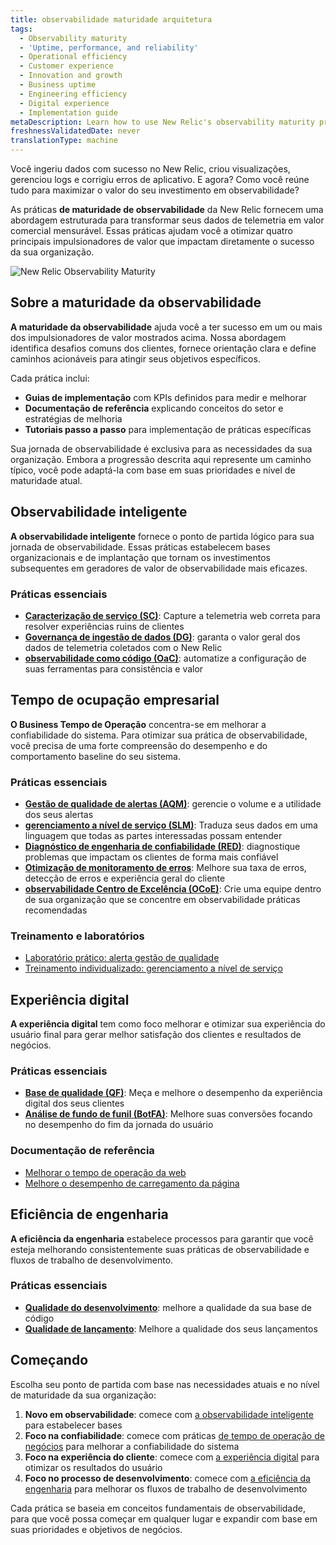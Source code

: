```yaml
---
title: observabilidade maturidade arquitetura
tags:
  - Observability maturity
  - 'Uptime, performance, and reliability'
  - Operational efficiency
  - Customer experience
  - Innovation and growth
  - Business uptime
  - Engineering efficiency
  - Digital experience
  - Implementation guide
metaDescription: Learn how to use New Relic's observability maturity practices to create measurable business value and improve your organization's outcomes.
freshnessValidatedDate: never
translationType: machine
---
```


Você ingeriu dados com sucesso no New Relic, criou visualizações, gerenciou logs e corrigiu erros de aplicativo. E agora? Como você reúne tudo para maximizar o valor do seu investimento em observabilidade?

As práticas **de maturidade de observabilidade** da New Relic fornecem uma abordagem estruturada para transformar seus dados de telemetria em valor comercial mensurável. Essas práticas ajudam você a otimizar quatro principais impulsionadores de valor que impactam diretamente o sucesso da sua organização.

<img title="New Relic Observability Maturity" alt="New Relic Observability Maturity" src="/images/observability_maturity_value_drivers.webp" />

## Sobre a maturidade da observabilidade

**A maturidade da observabilidade** ajuda você a ter sucesso em um ou mais dos impulsionadores de valor mostrados acima. Nossa abordagem identifica desafios comuns dos clientes, fornece orientação clara e define caminhos acionáveis para atingir seus objetivos específicos.

Cada prática inclui:

* **Guias de implementação** com KPIs definidos para medir e melhorar
* **Documentação de referência** explicando conceitos do setor e estratégias de melhoria
* **Tutoriais passo a passo** para implementação de práticas específicas

Sua jornada de observabilidade é exclusiva para as necessidades da sua organização. Embora a progressão descrita aqui represente um caminho típico, você pode adaptá-la com base em suas prioridades e nível de maturidade atual.

## Observabilidade inteligente

**A observabilidade inteligente** fornece o ponto de partida lógico para sua jornada de observabilidade. Essas práticas estabelecem bases organizacionais e de implantação que tornam os investimentos subsequentes em geradores de valor de observabilidade mais eficazes.

### Práticas essenciais

* **[Caracterização de serviço (SC)](/docs/new-relic-solutions/observability-maturity/operational-efficiency/sc-implementation-guide/)**: Capture a telemetria web correta para resolver experiências ruins de clientes
* **[Governança de ingestão de dados (DG)](/docs/new-relic-solutions/observability-maturity/operational-efficiency/dg-intro/)**: garanta o valor geral dos dados de telemetria coletados com o New Relic
* **[observabilidade como código (OaC)](/docs/new-relic-solutions/observability-maturity/operational-efficiency/observability-as-code-guide)**: automatize a configuração de suas ferramentas para consistência e valor

## Tempo de ocupação empresarial

**O Business Tempo de Operação** concentra-se em melhorar a confiabilidade do sistema. Para otimizar sua prática de observabilidade, você precisa de uma forte compreensão do desempenho e do comportamento baseline do seu sistema.

### Práticas essenciais

* **[Gestão de qualidade de alertas (AQM)](/docs/new-relic-solutions/observability-maturity/uptime-performance-reliability/aqm-implementation-guide/)**: gerencie o volume e a utilidade dos seus alertas
* **[gerenciamento a nível de serviço (SLM)](/docs/new-relic-solutions/observability-maturity/uptime-performance-reliability/slm-implementation-guide/)**: Traduza seus dados em uma linguagem que todas as partes interessadas possam entender
* **[Diagnóstico de engenharia de confiabilidade (RED)](/docs/new-relic-solutions/observability-maturity/uptime-performance-reliability/diagnostics-beginner-guide)**: diagnostique problemas que impactam os clientes de forma mais confiável
* **[Otimização de monitoramento de erros](/docs/new-relic-solutions/observability-maturity/uptime-performance-reliability/error-optimization)**: Melhore sua taxa de erros, detecção de erros e experiência geral do cliente
* **[observabilidade Centro de Excelência (OCoE)](/docs/new-relic-solutions/observability-maturity/operational-efficiency/observability-coe)**: Crie uma equipe dentro de sua organização que se concentre em observabilidade práticas recomendadas

### Treinamento e laboratórios

* [Laboratório prático: alerta gestão de qualidade](https://learn.newrelic.com/hands-on-lab-alert-quality-management)
* [Treinamento individualizado: gerenciamento a nível de serviço](https://learn.newrelic.com/self-paced-service-level-management-in-new-relic)

## Experiência digital

**A experiência digital** tem como foco melhorar e otimizar sua experiência do usuário final para gerar melhor satisfação dos clientes e resultados de negócios.

### Práticas essenciais

* **[Base de qualidade (QF)](/docs/new-relic-solutions/observability-maturity/customer-experience/quality-foundation-implementation-guide)**: Meça e melhore o desempenho da experiência digital dos seus clientes
* **[Análise de fundo de funil (BotFA)](/docs/new-relic-solutions/observability-maturity/customer-experience/bofta-implementation-guide)**: Melhore suas conversões focando no desempenho do fim da jornada do usuário

### Documentação de referência

* [Melhorar o tempo de operação da web](/docs/new-relic-solutions/observability-maturity/customer-experience/cx-improve-web-uptime)
* [Melhore o desempenho de carregamento da página](/docs/new-relic-solutions/observability-maturity/customer-experience/cx-improve-page-load)

## Eficiência de engenharia

**A eficiência da engenharia** estabelece processos para garantir que você esteja melhorando consistentemente suas práticas de observabilidade e fluxos de trabalho de desenvolvimento.

### Práticas essenciais

* **[Qualidade do desenvolvimento](/docs/new-relic-solutions/observability-maturity/innovation-growth/development-quality-implementation-guide)**: melhore a qualidade da sua base de código
* **[Qualidade de lançamento](/docs/new-relic-solutions/observability-maturity/innovation-growth/release-quality-implementation-guide)**: Melhore a qualidade dos seus lançamentos

## Começando

Escolha seu ponto de partida com base nas necessidades atuais e no nível de maturidade da sua organização:

1. **Novo em observabilidade**: comece com [a observabilidade inteligente](#intelligent-observability) para estabelecer bases
2. **Foco na confiabilidade**: comece com práticas [de tempo de operação de negócios](#business-uptime) para melhorar a confiabilidade do sistema
3. **Foco na experiência do cliente**: comece com [a experiência digital](#digital-experience) para otimizar os resultados do usuário
4. **Foco no processo de desenvolvimento**: comece com [a eficiência da engenharia](#engineering-efficiency) para melhorar os fluxos de trabalho de desenvolvimento

Cada prática se baseia em conceitos fundamentais de observabilidade, para que você possa começar em qualquer lugar e expandir com base em suas prioridades e objetivos de negócios.